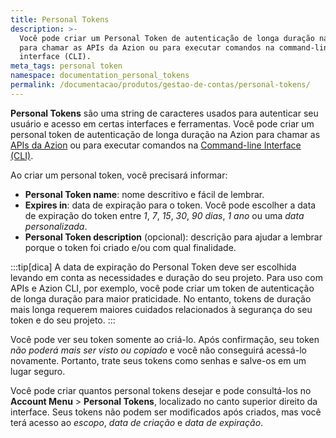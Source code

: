 ```yaml
---
title: Personal Tokens
description: >-
  Você pode criar um Personal Token de autenticação de longa duração na Azion
  para chamar as APIs da Azion ou para executar comandos na command-line
  interface (CLI).
meta_tags: personal token
namespace: documentation_personal_tokens
permalink: /documentacao/produtos/gestao-de-contas/personal-tokens/
---
```


**Personal Tokens** são uma string de caracteres usados para autenticar seu usuário e acesso em certas interfaces e ferramentas. Você pode criar um personal token de autenticação de longa duração na Azion para chamar as [APIs da Azion](https://api.azion.com/) ou para executar comandos na [Command-line Interface (CLI)](/pt-br/documentacao/produtos/cli).

Ao criar um personal token, você precisará informar:

- **Personal Token name**: nome descritivo e fácil de lembrar.
- **Expires in**: data de expiração para o token. Você pode escolher a data de expiração do token entre *1*, *7*, *15*, *30*, *90 dias*, *1 ano* ou uma *data personalizada*.
- **Personal Token description** (opcional): descrição para ajudar a lembrar porque o token foi criado e/ou com qual finalidade.

:::tip[dica]
A data de expiração do Personal Token deve ser escolhida levando em conta as necessidades e duração do seu projeto. Para uso com APIs e Azion CLI, por exemplo, você pode criar um token de autenticação de longa duração para maior praticidade. No entanto, tokens de duração mais longa requerem maiores cuidados relacionados à segurança do seu token e do seu projeto.
:::

Você pode ver seu token somente ao criá-lo. Após confirmação, seu token *não poderá mais ser visto ou copiado* e você não conseguirá acessá-lo novamente. Portanto, trate seus tokens como senhas e salve-os em um lugar seguro.

Você pode criar quantos personal tokens desejar e pode consultá-los no **Account Menu** > **Personal Tokens**, localizado no canto superior direito da interface. Seus tokens não podem ser modificados após criados, mas você terá acesso ao *escopo*, *data de criação* e *data de expiração*.
